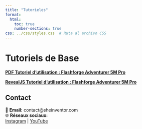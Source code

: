 ```yaml
---
title: "Tutorieles"
format: 
  html: 
    toc: true
    number-sections: true
css: ../css/styles.css  # Ruta al archivo CSS
---
```

# Tutoriels de Base


**[PDF Tutoriel d'utilisation : Flashforge Adventurer 5M Pro](tutorial8.qmd)**

**[RevealJS Tutoriel d'utilisation : Flashforge Adventurer 5M Pro](tutorial9.qmd)**





## **Contact**  

📧 **Email:** contact@sheinventor.com  
🌐 **Réseaux sociaux:**  
[Instagram](https://www.instagram.com/sheinventorfr/) | [YouTube](https://www.youtube.com/@Sheinventor_Fran%C3%A7ais)  
